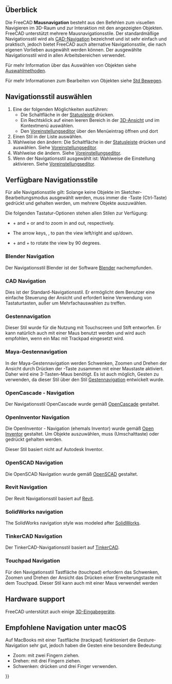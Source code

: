 <languages/>

{{Docnav/de
|[[Getting_started/de|Erste Schritte]]
|[[Selection_methods/de|Auswahlmethoden]]
}}

{{TOCright}}

<span id="Overview"></span>
==Überblick==

Die FreeCAD '''Mausnavigation''' besteht aus den Befehlen zum visuellen Navigieren im 3D-Raum und zur Interaktion mit den angezeigten Objekten. FreeCAD unterstützt mehrere Mausnavigationsstile. Der standardmäßige Navigationsstil wird als [[#CAD_navigation|CAD-Navigation]] bezeichnet und ist sehr einfach und praktisch, jedoch bietet FreeCAD auch alternative Navigationsstile, die nach eigenen Vorlieben ausgewählt werden können. Der ausgewählte Navigationsstil wird in allen Arbeitsbereichen verwendet.

Für mehr Information über das Auswählen von Objekten siehe [[Selection_methods/de|Auswahlmethoden]].

Für mehr Informationen zum Bearbeiten von Objekten siehe [[Std_TransformManip/de|Std Bewegen]].

<span id="Selecting_a_navigation_style"></span>
== Navigationsstil auswählen ==

# Eine der folgenden Möglichkeiten ausführen:
#* Die Schaltfläche {{Button|[[File:NavigationCAD_dark.svg|16px]]}} in der [[Status_bar/de|Statusleiste]] drücken.
#* Ein Rechtsklick auf einen leeren Bereich in der [[3D_view/de|3D-Ansicht]] und {{MenuCommand|Navigationsstile}} im Kontextmenü auswählen.
#* Den [[Preferences_Editor/de#Navigation|Voreinstellungseditor]] über den Menüeintrag {{MenuCommand|Bearbeiten → Einstellungen}} öffnen und dort {{MenuCommand|Anzeige → Navigation → 3D-Navigation}}
# Einen Stil in der Liste auswählen.
# Wahlweise den {{MenuCommand|Orbit-Stil}} ändern: Die Schaltfläche {{Button|[[File:NavigationCAD_dark.svg|16px]]}} in der [[Status_bar/de|Statusleiste]] drücken und {{MenuCommand|Einstellungen → Orbit Stil}} auswählen. Siehe [[Preferences_Editor/de#Navigation|Voreinstellungseditor]].
# Wahlweise die {{MenuCommand|Art der Drehung}} ändern. Siehe [[Preferences_Editor/de#Navigation|Voreinstellungseditor]].
# Wenn der Navigationsstil {{MenuCommand|CAD}} ausgewählt ist: Wahlweise die Einstellung {{MenuCommand|Animationen}} aktivieren. Siehe [[Preferences_Editor/de#Navigation|Voreinstellungseditor]].

<span id="Available_navigation_styles"></span>
== Verfügbare Navigationsstile ==

Für alle Navigationsstile gilt: Solange keine Objekte im Sketcher-Bearbeitungsmodus ausgewählt werden, muss immer die {{KEY|Strg}}-Taste (Ctrl-Taste) gedrückt und gehalten werden, um mehrere Objekte auszuwählen.

Die folgenden Tastatur-Optionen stehen allen Stilen zur Verfügung:

* {{KEY|Ctrl}} + {{ASCII|43}} and {{KEY|Ctrl}} + {{ASCII|22}} or {{KEY|PgUp}} and {{KEY|PgDn}} to zoom in and out, respectively.
* The arrow keys, {{ASCII|17}}{{ASCII|16}}{{ASCII|30}}{{ASCII|31}}, to pan the view left/right and up/down.
* {{KEY|Shift}} + {{ASCII|17}} and {{KEY|Shift}} + {{ASCII|16}} to rotate the view by 90 degrees.

<span id="Blender_navigation"></span>
=== Blender Navigation ===

Der Navigationsstil Blender ist der Software [https://www.blender.org Blender] nachempfunden.

{{Blender Navigation
|Select_name=Auswählen
|Zoom_name=Zoomen
|Rotate_view_name=Ansicht drehen
|Pan_name=Schwenken

|Shift={{KEY|Shift}}

|Select_text=Die linke Maustaste über einem Objekt drücken, das ausgewählt werden soll.

|Zoom_text=Das Mausrad zum Anpassen der Darstellungsgröße (Zoom) verwenden.

|Rotate_view_text=Die mittlere Maustaste gedrückt halten und den Mauszeiger bewegen.

|Pan_text={{KEY|Shift}} und die mittlere Maustaste gedrückt halten und den Mauszeiger bewegen.

Alternativ die linke und rechte Maustaste gedrückt halten und den Mauszeiger bewegen.
}}

<span id="CAD_navigation"></span>
=== CAD Navigation ===

Dies ist der Standard-Navigationsstil. Er ermöglicht dem Benutzer eine einfache Steuerung der Ansicht und erfordert keine Verwendung von Tastaturtasten, außer um Mehrfachauswahlen zu treffen.

{{CAD Navigation
|Select_name=Auswählen
|Zoom_name=Zoomen
|Rotate_view_name=Ansicht drehen<br>Erste Methode
|Rotate_view_alt_name=Ansicht drehen<br>Alternative Methode
|Pan_name=Schwenken

|Ctrl={{KEY|Strg}}
|Shift={{KEY|Shift}}

|Select_text=Die linke Maustaste über einem Objekt drücken, das ausgewählt werden soll.

|Zoom_text=Das Mausrad zum Anpassen der Darstellungsgröße (Zoom) verwenden.

Clicking the middle mouse button re-centers the view on the location of the cursor.

|Rotate_view_text=Die mittlere Maustaste gedrückt halten, dann die linke Maustaste drücken und halten, dann den Mauszeiger bewegen.

Werden die Tasten losgelassen, bevor die Mausbewegung gestoppt ist, wird die Drehung der Ansicht fortgesetzt, sofern dies aktiviert ist.

|Rotate_view_alt_text=Die mittlere Maustaste gedrückt halten, dann die rechte Maustaste drücken und halten, dann den Mauszeiger bewegen.

Mit dieser Methode kann die mittlere Maustaste losgelassen werden, wenn die rechte Maustaste gedrückt gehalten wird.

Anwender, die die Maus mit der rechten Hand benutzen, finden diese Methode möglicherweise einfacher als die erste Methode.

|Pan_text=Die mittlere Maustaste gedrückt halten und den Mauszeiger bewegen.

|Zoom_mode_text=Zoom mode: hold the {{KEY|Ctrl}} and {{KEY|Shift}} keys, press the right mouse button once, then move the pointer.

|Rotate_view_mode_text=Rotate mode: hold the {{KEY|Shift}} key, press the right mouse button once, then move the pointer.

|Pan_mode_text=Pan mode: hold the {{KEY|Ctrl}} key, press the right mouse button once, then move the pointer.
}}

<span id="Gesture_navigation"></span>
=== Gestennavigation ===

Dieser Stil wurde für die Nutzung mit Touchscreen und Stift entworfen. Er kann natürlich auch mit einer Maus benutzt werden und wird auch empfohlen, wenn ein Mac mit Trackpad eingesetzt wird.

{{Gesture Navigation
|Select_name=Auswählen
|Zoom_name=Zoomen
|Rotate_view_name=Ansicht drehen
|Pan_name=Schwenken
|Tilt_view_name=Ansicht kippen

|Select_text=Die linke Maustaste über einem Objekt drücken, das ausgewählt werden soll.

|Zoom_text=Das Mausrad zum Anpassen der Darstellungsgröße (Zoom) verwenden.

|Rotate_view_text=Hold the left mouse button, then move the pointer.
In [[Sketcher Workbench|Sketcher]] and other edit modes, this behavior is disabled. Hold {{KEY|Alt}} when pressing the mouse button to enter rotation mode.

Um den Fokuspunkt der Kamera für die Drehung festzulegen, mit der mittleren Maustaste einen Punkt anklicken. Alternativ kann der Mauszeiger auf einen Punkt gerichtet und {{KEY|H}} auf der Tastatur gedrückt werden.

|Pan_text=Die rechte Maustaste gedrückt halten und den Mauszeiger bewegen.

|Tilt_view_text=Die linke und die rechte Maustaste gedrückt halten, dann den Mauszeiger seitwärts bewegen.

|Select_gesture_text=Tap to select.

|Zoom_gesture_text=Drag two fingers (pinch) closer or farther apart.

|Rotate_view_gesture_text=Mit einem Finger ziehen, um zu rotieren.

Im [[Sketcher Workbench/de|Sketcher]] die {{KEY|Alt}}-Taste gedrückt halten.

|Pan_gesture_text=Drag with two fingers.

Oder tippen, halten und dann ziehen. Dies simuliert das Schwenken mit der rechten Maustaste.

|Tilt_view_gesture_text=Die imaginäre Linie rotieren, die durch zwei Berührungspunkte gebildet wird.

Diese Methode ist standardmäßig deaktiviert. Zum Aktivieren zu den Voreinstellungen unter {{MenuCommand|Bearbeiten → Einstellungen → Anzeige → Navigation}} wechseln und "Touchscreen-Neige-Geste deaktivieren" deaktivieren.
}}

<span id="Maya-Gesture_navigation"></span>
=== Maya-Gestennavigation ===

In der Maya-Gestennavigation werden Schwenken, Zoomen und Drehen der Ansicht durch Drücken der {{KEY|ALT}}-Taste zusammen mit einer Maustaste aktiviert. Daher wird eine 3-Tasten-Maus benötigt. Es ist auch möglich, Gesten zu verwenden, da dieser Stil über den Stil [[#Gestennavigation|Gestennavigation]] entwickelt wurde.

{{MayaGesture Navigation
|Select_name=Auswählen
|Zoom_name=Zoomen
|Rotate_view_name=Ansicht drehen
|Pan_name=Schwenken
|Tilt_view_name=Ansicht kippen

|Alt={{KEY|Alt}}

|Select_text=Die linke Maustaste über einem Objekt drücken, das ausgewählt werden soll.

|Zoom_text=Das Mausrad zum Anpassen der Darstellungsgröße (Zoom) verwenden.

Alternativ {{KEY|Alt}} und die rechte Maustaste gedrückt halten und dann den Mauszeiger bewegen.

|Rotate_view_text={{KEY|Alt}} und die mittlere Maustaste gedrückt halten und dann den Mauszeiger bewegen.

|Pan_text={{KEY|Alt}} und die mittlere Maustaste gedrückt halten und dann den Mauszeiger bewegen.

|Tilt_view_text={{KEY|Alt}}, die linke und die rechte Maustaste gedrückt halten und dann den Mauszeiger seitwärts bewegen.
}}

<span id="OpenCascade_navigation"></span>
=== OpenCascade - Navigation ===

Der Navigationsstil OpenCascade wurde gemäß [https://www.opencascade.com/ OpenCascade] gestaltet.

{{OpenCascade Navigation
|Select_name=Auswählen
|Zoom_name=Zoomen
|Rotate_view_name=Ansicht drehen
|Pan_name=Schwenken

|Ctrl={{KEY|Strg}}

|Select_text=Die linke Maustaste über einem Objekt drücken, das ausgewählt werden soll.

|Zoom_text=Das Mausrad zum Anpassen der Darstellungsgröße (Zoom) verwenden.

Alternativ {{KEY|Shift}} und die linke Maustaste gedrückt gehalten und dann den Mauszeiger bewegen.

|Rotate_view_text=Die mittlere Maustaste gedrückt halten, dann die rechte Maustaste drücken und halten, dann den Mauszeiger bewegen.

Alternativ {{KEY|Shift}} und die rechte Maustaste gedrückt gehalten und dann den Mauszeiger bewegen.

|Pan_text=Die mittlere Maustaste drücken und den Mauszeiger bewegen. Es kann auch {{KEY|Strg}} gedrückt gehalten werden.
}}

<span id="OpenInventor_navigation"></span>
=== OpenInventor Navigation ===

Die OpenInventor - Navigation (ehemals Inventor) wurde gemäß [http://en.wikipedia.org/wiki/Open_Inventor Open Inventor] gestaltet. Um Objekte auszuwählen, muss {{KEY|(Shift)}} (Umschalttaste) oder {{KEY|Strg}} gedrückt gehalten werden.

Dieser Stil basiert nicht auf Autodesk Inventor.

{{OpenInventor Navigation
|Select_name=Auswählen
|Zoom_name=Zoomen
|Rotate_view_name=Ansicht drehen
|Pan_name=Schwenken

|Shift={{KEY|Shift}}

|Select_text={{KEY|Shift}} gedrückt halten, dann die linke Maustaste über dem Objekt drücken, das ausgewählt werden soll.

Stattdessen {{KEY|Strg}} gedrückt halten, um mehrere Objekte zu markieren.

|Zoom_text=Das Mausrad zum Anpassen der Darstellungsgröße (Zoom) verwenden.

Alternativ die mittlere Maustaste gedrückt halten, dann die linke Maustaste drücken und halten, dann den Mauszeiger bewegen.

|Rotate_view_text=Die linke Maustaste gedrückt halten und den Mauszeiger bewegen.

|Pan_text=Die mittlere Maustaste gedrückt halten und den Mauszeiger bewegen.
}}

<span id="OpenSCAD_navigation"></span>
=== OpenSCAD Navigation ===

Die OpenSCAD Navigation wurde gemäß [https://openscad.org/ OpenSCAD] gestaltet.

{{OpenSCAD_Navigation
|Select_name=Auswählen
|Zoom_name=Zoomen
|Rotate_view_name=Ansicht drehen
|Pan_name=Schwenken

|Shift={{KEY|Shift}}

|Select_text=Die linke Maustaste über einem Objekt drücken, das ausgewählt werden soll.

{{VersionMinus/de|0.21}} {{KEY|Strg}}-Taste (Ctrl) und {{KEY|Umschalttaste}} (Shift) gedrückt halten, wenn die Maustaste gedrückt wird, um ein Objekt im Sketcher-Bearbeitungsmodus zu ziehen.

|Zoom_text=Das Mausrad zum Anpassen der Darstellungsgröße (Zoom) verwenden.

Alternativ die mittlere Maustaste gedrückt halten und den Mauszeiger bewegen.

Alternativ {{KEY|Umschalttaste}} (Shift) und die rechte Maustaste gedrückt halten und den Mauszeiger bewegen.

|Rotate_view_text=Die linke Maustaste gedrückt halten und den Mauszeiger bewegen.

Alternativ und wenn sich eine Skizze im Bearbeitungsmodus befindet: Die mittlere Maustaste gedrückt halten, dann die rechte Maustaste drücken und halten, dann den Mauszeiger bewegen.

|Pan_text=Die rechte Maustaste gedrückt halten und den Mauszeiger bewegen.
}}

<span id="Revit_navigation"></span>
=== Revit Navigation ===

Der Revit Navigationsstil basiert auf [https://de.wikipedia.org/wiki/Revit Revit].

{{Revit Navigation
|Select_name=Auswählen
|Zoom_name=Zoomen
|Rotate_view_name=Ansicht drehen
|Pan_name=Schwenken

|Shift={{KEY|Shift}}

|Select_text=Die linke Maustaste über einem Objekt drücken, das ausgewählt werden soll.

|Zoom_text=Das Mausrad zum Anpassen der Darstellungsgröße (Zoom) verwenden.

|Rotate_view_text={{KEY|Shift}} und die mittlere Maustaste gedrückt halten und den Mauszeiger bewegen.

Alternativ die mittlere Maustaste gedrückt halten, dann die rechte Maustaste drücken und halten, dann den Mauszeiger bewegen.

|Pan_text=Die mittlere Maustaste gedrückt halten und den Mauszeiger bewegen.

Alternativ die linke und rechte Maustaste gedrückt halten und den Mauszeiger bewegen.
}}

=== SolidWorks navigation ===

{{Version|1.1}}

The SolidWorks navigation style was modeled after [https://en.wikipedia.org/wiki/SolidWorks SolidWorks].

{{SolidWorks_Navigation
|Select_name=Select
|Zoom_name=Zoom
|Rotate_view_name=Rotate view
|Pan_name=Pan

|Ctrl={{KEY|Ctrl}}
|Shift={{KEY|Shift}}

|Select_text=Press the left mouse button over an object you want to select.

|Zoom_text=Use the mouse wheel to zoom in and out.

Alternatively, hold {{KEY|Shift}} and the middle mouse button, then move the pointer.

Clicking the middle mouse button re-centers the view on the location of the cursor.

|Rotate_view_text=Hold the middle mouse button, then move the pointer.

|Pan_text=Hold {{KEY|Ctrl}} and the middle mouse button, then move the pointer.
}}

<span id="TinkerCAD_navigation"></span>
=== TinkerCAD  Navigation ===

Der TinkerCAD-Navigationsstil basiert auf [https://en.wikipedia.org/wiki/Tinkercad TinkerCAD].

{{TinkerCAD Navigation
|Select_name=Auswählen
|Zoom_name=Zoomen
|Rotate_view_name=Ansicht drehen
|Pan_name=Schwenken

|Select_text=Die linke Maustaste über einem Objekt drücken, das ausgewählt werden soll.

|Zoom_text=Das Mausrad zum Anpassen der Darstellungsgröße (Zoom) verwenden.

|Rotate_view_text=Die rechte Maustaste drücken und den Mauszeiger bewegen.

|Pan_text=Die mittlere Maustaste gedrückt halten und den Mauszeiger bewegen.
}}

<span id="Touchpad_navigation"></span>
=== Touchpad Navigation ===

Für den Navigationsstil Tastfläche (touchpad) erfordern das Schwenken, Zoomen und Drehen der Ansicht das Drücken einer Erweiterungstaste mit dem Touchpad. Dieser Stil kann auch mit einer Maus verwendet werden

{{Touchpad Navigation
|Select_name=Auswählen
|Zoom_name=Zoomen
|Rotate_view_name=Ansicht drehen
|Pan_name=Schwenken

|Ctrl={{KEY|Strg}}
|Shift={{KEY|Shift}}
|Alt={{KEY|Alt}}

|Select_text=Die linke Maustaste über einem Objekt drücken, das ausgewählt werden soll.

|Zoom_text={{KEY|Strg}} und {{KEY|Shift}} gedrückt gehalten und dann den Mauszeiger bewegen.

|Rotate_view_text={{KEY|Alt}} gedrückt halten und dann dann den Mauszeiger bewegen.

Alternativ {{KEY|Shift}} und die linke Maustaste gedrückt gehalten und dann den Mauszeiger bewegen.

|Pan_text={{KEY|Shift}} gedrückt halten und den Mauszeiger bewegen.
}}

== Hardware support ==

FreeCAD unterstützt auch einige [[3D input devices/de|3D-Eingabegeräte]].

<span id="Recommended_navigation_for_macOS"></span>
== Empfohlene Navigation unter macOS ==

Auf MacBooks mit einer Tastfläche (trackpad) funktioniert die Gesture-Navigation sehr gut, jedoch haben die Gesten eine besondere Bedeutung:
* Zoom: mit zwei Fingern ziehen.
* Drehen: mit drei Fingern ziehen.
* Schwenken: {{KEY|Strg}} drücken und drei Finger verwenden.


{{Docnav/de
|[[Getting_started/de|Erste Schritte]]
|[[Selection_methods/de|Auswahlmethoden]]
}}

{{Userdocnavi{{#translation:}}}}